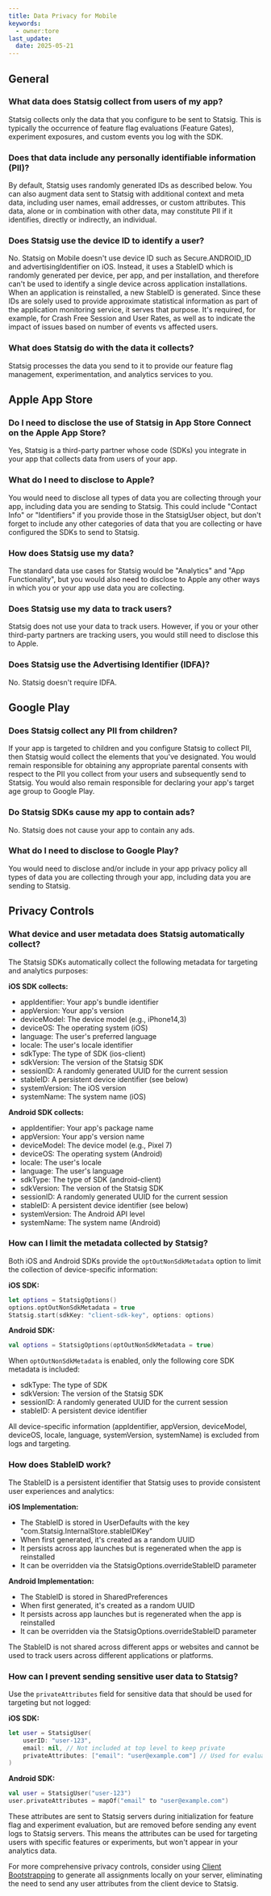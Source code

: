```yaml
---
title: Data Privacy for Mobile
keywords:
  - owner:tore
last_update:
  date: 2025-05-21
---
```


## General

### What data does Statsig collect from users of my app?
Statsig collects only the data that you configure to be sent to Statsig. This is typically the occurrence of feature flag evaluations (Feature Gates), experiment exposures, and custom events you log with the SDK.

### Does that data include any personally identifiable information (PII)?
By default, Statsig uses randomly generated IDs as described below. You can also augment data sent to Statsig with additional context and meta data, including user names, email addresses, or custom attributes. This data, alone or in combination with other data, may constitute PII if it identifies, directly or indirectly, an individual.

### Does Statsig use the device ID to identify a user?
No. Statsig on Mobile doesn't use device ID such as Secure.ANDROID_ID and advertisingIdentifier on iOS. Instead, it uses a StableID which is randomly generated per device, per app, and per installation, and therefore can't be used to identify a single device across application installations. When an application is reinstalled, a new StableID is generated. Since these IDs are solely used to provide approximate statistical information as part of the application monitoring service, it serves that purpose. It's required, for example, for Crash Free Session and User Rates, as well as to indicate the impact of issues based on number of events vs affected users.

### What does Statsig do with the data it collects?
Statsig processes the data you send to it to provide our feature flag management, experimentation, and analytics services to you.

## Apple App Store

### Do I need to disclose the use of Statsig in App Store Connect on the Apple App Store?
Yes, Statsig is a third-party partner whose code (SDKs) you integrate in your app that collects data from users of your app.

### What do I need to disclose to Apple?
You would need to disclose all types of data you are collecting through your app, including data you are sending to Statsig. This could include "Contact Info" or "Identifiers" if you provide those in the StatsigUser object, but don't forget to include any other categories of data that you are collecting or have configured the SDKs to send to Statsig.

### How does Statsig use my data?
The standard data use cases for Statsig would be "Analytics" and "App Functionality", but you would also need to disclose to Apple any other ways in which you or your app use data you are collecting.

### Does Statsig use my data to track users?
Statsig does not use your data to track users. However, if you or your other third-party partners are tracking users, you would still need to disclose this to Apple.

### Does Statsig use the Advertising Identifier (IDFA)?
No. Statsig doesn't require IDFA.

## Google Play

### Does Statsig collect any PII from children?
If your app is targeted to children and you configure Statsig to collect PII, then Statsig would collect the elements that you've designated. You would remain responsible for obtaining any appropriate parental consents with respect to the PII you collect from your users and subsequently send to Statsig. You would also remain responsible for declaring your app's target age group to Google Play.

### Do Statsig SDKs cause my app to contain ads?
No. Statsig does not cause your app to contain any ads.

### What do I need to disclose to Google Play?
You would need to disclose and/or include in your app privacy policy all types of data you are collecting through your app, including data you are sending to Statsig.

## Privacy Controls

### What device and user metadata does Statsig automatically collect?

The Statsig SDKs automatically collect the following metadata for targeting and analytics purposes:

**iOS SDK collects:**
- appIdentifier: Your app's bundle identifier
- appVersion: Your app's version
- deviceModel: The device model (e.g., iPhone14,3)
- deviceOS: The operating system (iOS)
- language: The user's preferred language
- locale: The user's locale identifier
- sdkType: The type of SDK (ios-client)
- sdkVersion: The version of the Statsig SDK
- sessionID: A randomly generated UUID for the current session
- stableID: A persistent device identifier (see below)
- systemVersion: The iOS version
- systemName: The system name (iOS)

**Android SDK collects:**
- appIdentifier: Your app's package name
- appVersion: Your app's version name
- deviceModel: The device model (e.g., Pixel 7)
- deviceOS: The operating system (Android)
- locale: The user's locale
- language: The user's language
- sdkType: The type of SDK (android-client)
- sdkVersion: The version of the Statsig SDK
- sessionID: A randomly generated UUID for the current session
- stableID: A persistent device identifier (see below)
- systemVersion: The Android API level
- systemName: The system name (Android)

### How can I limit the metadata collected by Statsig?

Both iOS and Android SDKs provide the `optOutNonSdkMetadata` option to limit the collection of device-specific information:

**iOS SDK:**
```swift
let options = StatsigOptions()
options.optOutNonSdkMetadata = true
Statsig.start(sdkKey: "client-sdk-key", options: options)
```

**Android SDK:**
```kotlin
val options = StatsigOptions(optOutNonSdkMetadata = true)
```

When `optOutNonSdkMetadata` is enabled, only the following core SDK metadata is included:
- sdkType: The type of SDK
- sdkVersion: The version of the Statsig SDK
- sessionID: A randomly generated UUID for the current session
- stableID: A persistent device identifier

All device-specific information (appIdentifier, appVersion, deviceModel, deviceOS, locale, language, systemVersion, systemName) is excluded from logs and targeting.

### How does StableID work?

The StableID is a persistent identifier that Statsig uses to provide consistent user experiences and analytics:

**iOS Implementation:**
- The StableID is stored in UserDefaults with the key "com.Statsig.InternalStore.stableIDKey"
- When first generated, it's created as a random UUID
- It persists across app launches but is regenerated when the app is reinstalled
- It can be overridden via the StatsigOptions.overrideStableID parameter

**Android Implementation:**
- The StableID is stored in SharedPreferences
- When first generated, it's created as a random UUID
- It persists across app launches but is regenerated when the app is reinstalled
- It can be overridden via the StatsigOptions.overrideStableID parameter

The StableID is not shared across different apps or websites and cannot be used to track users across different applications or platforms.

### How can I prevent sending sensitive user data to Statsig?

Use the `privateAttributes` field for sensitive data that should be used for targeting but not logged:

**iOS SDK:**
```swift
let user = StatsigUser(
    userID: "user-123",
    email: nil, // Not included at top level to keep private
    privateAttributes: ["email": "user@example.com"] // Used for evaluation but not logged
)
```

**Android SDK:**
```kotlin
val user = StatsigUser("user-123")
user.privateAttributes = mapOf("email" to "user@example.com")
```

These attributes are sent to Statsig servers during initialization for feature flag and experiment evaluation, but are removed before sending any event logs to Statsig servers. This means the attributes can be used for targeting users with specific features or experiments, but won't appear in your analytics data.

For more comprehensive privacy controls, consider using [Client Bootstrapping](https://docs.statsig.com/client/concepts/initialize#bootstrapping-overview) to generate all assignments locally on your server, eliminating the need to send any user attributes from the client device to Statsig.

